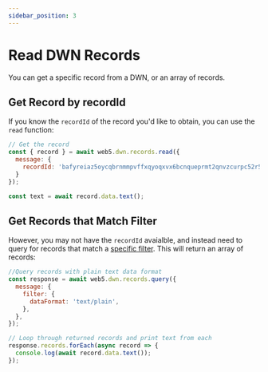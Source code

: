 ```yaml
---
sidebar_position: 3
---
```


# Read DWN Records
You can get a specific record from a DWN, or an array of records.

## Get Record by recordId
If you know the `recordId` of the record you'd like to obtain, you can use the `read` function:

```js
// Get the record
const { record } = await web5.dwn.records.read({
  message: {
    recordId: 'bafyreiaz5oycqbrnmmpvffxqyoqxvx6bcnqueprmt2qnvzcurpc52r5uyy',
  }
});

const text = await record.data.text();
```

## Get Records that Match Filter
However, you may not have the `recordId` avaialble, and instead need to query for records that match a [specific filter](/docs/web5/build/decentralized-web-nodes/query-from-dwn#filterable-record-properties). This will return an array of records:

```js
//Query records with plain text data format
const response = await web5.dwn.records.query({
  message: {
    filter: {
      dataFormat: 'text/plain',
    },
  },
});

// Loop through returned records and print text from each
response.records.forEach(async record => {
  console.log(await record.data.text());
});
```
